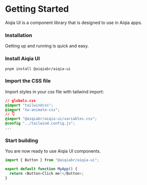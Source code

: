 # Getting Started

Aiqia UI is a component library that is designed to use in Aiqia apps.

### Installation

Getting up and running is quick and easy.

### Install Aiqia UI

```
pnpm install @aiqiabr/aiqia-ui
```

### Import the CSS file

Import styles in your css file with tailwind import:

```css
// globals.css
@import "tailwindcss";
@import "tw-animate-css";
// 👇
@import "@aiqiabr/aiqia-ui/variables.css";
@config "../tailwind.config.js";
...
```

### Start building

You are now ready to use Aiqia UI components.

```js
import { Button } from "@aiqiabr/aiqia-ui";

export default function MyApp() {
  return <Button>Click me!</Button>;
}
```
